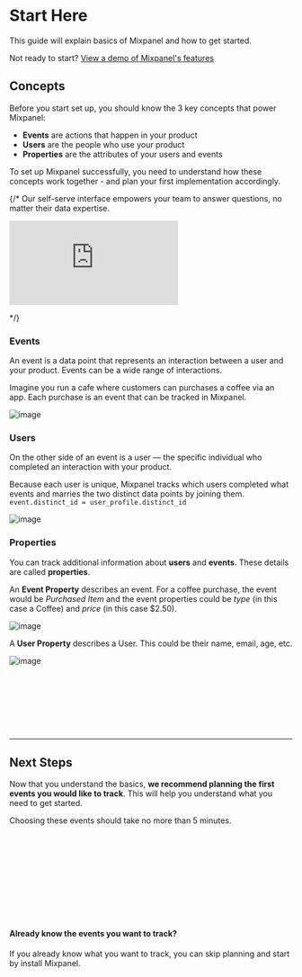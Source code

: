 # Start Here


This guide will explain basics of Mixpanel and how to get started. 

Not ready to start? [View a demo of Mixpanel's features](https://www.youtube.com/embed/PbKnQ777vuk)

## Concepts

Before you start set up, you should know the 3 key concepts that power Mixpanel:

- **Events** are actions that happen in your product
- **Users** are the people who use your product
- **Properties** are the attributes of your users and events

To set up Mixpanel successfully, you need to understand how these concepts work together - and plan your first implementation accordingly.

{/* 
Our self-serve interface empowers your team to answer questions, no matter their data expertise.
<br />
<div style={{position: 'relative', paddingBottom: '64.90384615384616%', height: 0}}>
    <p><iframe src="https://www.youtube.com/embed/PbKnQ777vuk"
        frameBorder="0"
        webkitallowfullscreen="true" mozallowfullscreen="true" allowFullScreen
        style={{position: 'absolute', 'top': 0, 'left': 0, 'width': '100%', 'height': '100%', 'border-radius': '16px'}}>
    </iframe></p>
</div>*/}

### Events
An event is a data point that represents an interaction between a user and your product. Events can be a wide range of interactions. 

Imagine you run a cafe where customers can purchases a coffee via an app. Each purchase is an event that can be tracked in Mixpanel.

![image](/event-1.svg)
### Users
On the other side of an event is a user — the specific individual who completed an interaction with your product.

Because each user is unique, Mixpanel tracks which users completed what events and marries the two distinct data points by joining them. `event.distinct_id = user_profile.distinct_id`

![image](/events-and-users.svg)
### Properties
You can track additional information about **users** and **events**. These details are called **properties**.

An **Event Property** describes an event. For a coffee purchase, the event would be *Purchased Item* and the event properties could be *type* (in this case a Coffee) and *price* (in this case $2.50).

![image](/event.svg)

A **User Property** describes a User. This could be their name, email, age, etc.

![image](/user-profile.svg)

<br></br><br></br><br></br>
<hr></hr>

## Next Steps

Now that you understand the basics, **we recommend planning the first events you would like to track**. This will help you understand what you need to get started.

Choosing these events should take no more than 5 minutes.

<br></br>
<ExtendedButton title="Plan your tracked events" link="/docs/what-to-track"></ExtendedButton>

<br></br>
<br></br>
<br></br>

<div class="bg-base100 p-0 rounded-xl">
    <h4 class="text-2xl font-medium mb-2 color:bg-purple200">Already know the events you want to track?</h4>
    <p>If you already know what you want to track, you can skip planning and start by install Mixpanel.</p>
    <br></br>
    <ExtendedButton title="Install Mixpanel" link="/docs/quickstart/install-mixpanel"></ExtendedButton>
</div>
